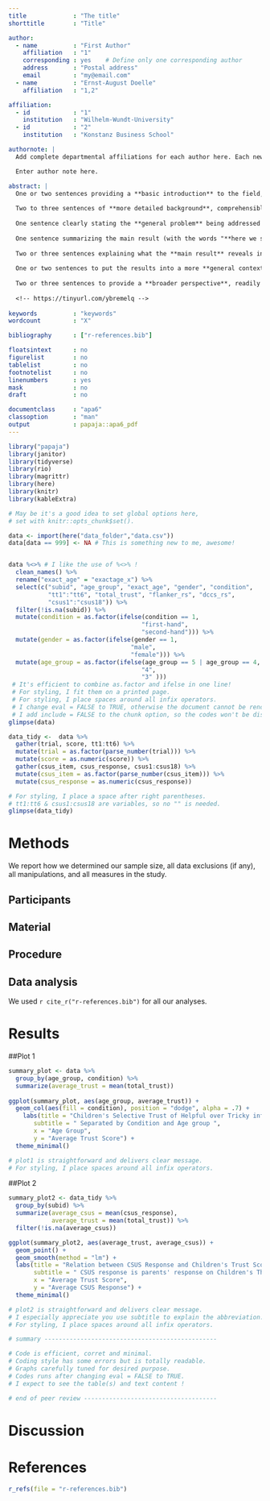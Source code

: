 ```yaml
---
title             : "The title"
shorttitle        : "Title"

author: 
  - name          : "First Author"
    affiliation   : "1"
    corresponding : yes    # Define only one corresponding author
    address       : "Postal address"
    email         : "my@email.com"
  - name          : "Ernst-August Doelle"
    affiliation   : "1,2"

affiliation:
  - id            : "1"
    institution   : "Wilhelm-Wundt-University"
  - id            : "2"
    institution   : "Konstanz Business School"

authornote: |
  Add complete departmental affiliations for each author here. Each new line herein must be indented, like this line.

  Enter author note here.

abstract: |
  One or two sentences providing a **basic introduction** to the field,  comprehensible to a scientist in any discipline.
  
  Two to three sentences of **more detailed background**, comprehensible  to scientists in related disciplines.
  
  One sentence clearly stating the **general problem** being addressed by  this particular study.
  
  One sentence summarizing the main result (with the words "**here we show**" or their equivalent).
  
  Two or three sentences explaining what the **main result** reveals in direct comparison to what was thought to be the case previously, or how the  main result adds to previous knowledge.
  
  One or two sentences to put the results into a more **general context**.
  
  Two or three sentences to provide a **broader perspective**, readily comprehensible to a scientist in any discipline.
  
  <!-- https://tinyurl.com/ybremelq -->
  
keywords          : "keywords"
wordcount         : "X"

bibliography      : ["r-references.bib"]

floatsintext      : no
figurelist        : no
tablelist         : no
footnotelist      : no
linenumbers       : yes
mask              : no
draft             : no

documentclass     : "apa6"
classoption       : "man"
output            : papaja::apa6_pdf
---
```


```r
library("papaja")
library(janitor)
library(tidyverse)
library(rio)
library(magrittr)
library(here)
library(knitr)
library(kableExtra)

# May be it's a good idea to set global options here,
# set with knitr::opts_chunk$set().

```

```r
data <- import(here("data_folder","data.csv"))
data[data == 999] <- NA # This is something new to me, awesome!


data %<>% # I like the use of %<>% ! 
  clean_names() %>% 
  rename("exact_age" = "exactage_x") %>% 
  select(c("subid", "age_group", "exact_age", "gender", "condition", 
           "tt1":"tt6", "total_trust", "flanker_rs", "dccs_rs", 
           "csus1":"csus18")) %>% 
  filter(!is.na(subid)) %>%
  mutate(condition = as.factor(ifelse(condition == 1, 
                                     "first-hand", 
                                     "second-hand"))) %>%
  mutate(gender = as.factor(ifelse(gender == 1, 
                                  "male", 
                                  "female"))) %>%
  mutate(age_group = as.factor(ifelse(age_group == 5 | age_group == 4, 
                                     "4", 
                                     "3" )))
 # It's efficient to combine as.factor and ifelse in one line!
 # For styling, I fit them on a printed page.
 # For styling, I place spaces around all infix operators.
 # I change eval = FALSE to TRUE, otherwise the document cannot be rendered.
 # I add include = FALSE to the chunk option, so the codes won't be displayed.
glimpse(data)
```

```r
data_tidy <-  data %>%
  gather(trial, score, tt1:tt6) %>%
  mutate(trial = as.factor(parse_number(trial))) %>%
  mutate(score = as.numeric(score)) %>%
  gather(csus_item, csus_response, csus1:csus18) %>%
  mutate(csus_item = as.factor(parse_number(csus_item))) %>%
  mutate(csus_response = as.numeric(csus_response))

# For styling, I place a space after right parentheses.
# tt1:tt6 & csus1:csus18 are variables, so no "" is needed.
glimpse(data_tidy)
```




# Methods
We report how we determined our sample size, all data exclusions (if any), all manipulations, and all measures in the study. <!-- 21-word solution (Simmons, Nelson & Simonsohn, 2012; retrieved from http://ssrn.com/abstract=2160588) -->

## Participants

## Material

## Procedure

## Data analysis
We used `r cite_r("r-references.bib")` for all our analyses.


# Results

##Plot 1

```r
summary_plot <- data %>%
  group_by(age_group, condition) %>%
  summarize(average_trust = mean(total_trust))
  
ggplot(summary_plot, aes(age_group, average_trust)) +
  geom_col(aes(fill = condition), position = "dodge", alpha = .7) +
    labs(title = "Children's Selective Trust of Helpful over Tricky informant" , 
       subtitle = " Separated by Condition and Age group ", 
       x = "Age Group", 
       y = "Average Trust Score") +
  theme_minimal()

# plot1 is straightforward and delivers clear message.
# For styling, I place spaces around all infix operators.
```

##Plot 2

```r

summary_plot2 <- data_tidy %>% 
  group_by(subid) %>%
  summarize(average_csus = mean(csus_response), 
            average_trust = mean(total_trust)) %>%
  filter(!is.na(average_csus))

ggplot(summary_plot2, aes(average_trust, average_csus)) +
  geom_point() +
  geom_smooth(method = "lm") +
  labs(title = "Relation between CSUS Response and Children's Trust Score" , 
       subtitle = " CSUS response is parents' response on Children's Theory of Mind", 
       x = "Average Trust Score", 
       y = "Average CSUS Response") +
  theme_minimal()

# plot2 is straightforward and delivers clear message. 
# I especially appreciate you use subtitle to explain the abbreviation.
# For styling, I place spaces around all infix operators.

# summary ------------------------------------------------

# Code is efficient, corret and minimal.
# Coding style has some errors but is totally readable.
# Graphs carefully tuned for desired purpose.
# Codes runs after changing eval = FALSE to TRUE.
# I expect to see the table(s) and text content !

# end of peer review -------------------------------------
```



# Discussion


\newpage

# References
```r
r_refs(file = "r-references.bib")
```

\begingroup
\setlength{\parindent}{-0.5in}
\setlength{\leftskip}{0.5in}

<div id = "refs"></div>
\endgroup
